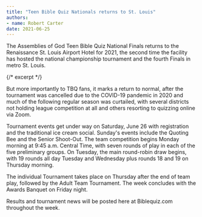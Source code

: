 ```yaml
---
title: "Teen Bible Quiz Nationals returns to St. Louis"
authors:
- name: Robert Carter
date: 2021-06-25
---
```


The Assemblies of God Teen Bible Quiz National Finals returns to the Renaissance St. Louis Airport Hotel for 2021, the second time the facility has hosted the national championship tournament and the fourth Finals in metro St. Louis.

{/* excerpt */}

But more importantly to TBQ fans, it marks a return to normal, after the tournament was cancelled due to the COVID-19 pandemic in 2020 and much of the following regular season was curtailed, with several districts not holding league competition at all and others resorting to quizzing online via Zoom.

Tournament events get under way on Saturday, June 26 with registration and the traditional ice cream social. Sunday's events include the Quoting Bee and the Senior Shoot-Out. The team competition begins Monday morning at 9:45 a.m. Central Time, with seven rounds of play in each of the five preliminary groups. On Tuesday, the main round-robin draw begins, with 19 rounds all day Tuesday and Wednesday plus rounds 18 and 19 on Thursday morning.

The individual Tournament takes place on Thursday after the end of team play, followed by the Adult Team Tournament. The week concludes with the Awards Banquet on Friday night.

Results and tournament news will be posted here at Biblequiz.com throughout the week.
